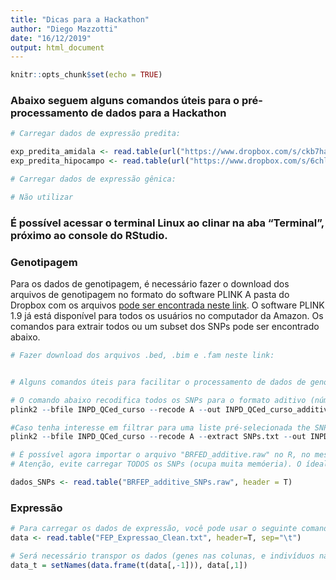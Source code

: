 ```yaml
---
title: "Dicas para a Hackathon"
author: "Diego Mazzotti"
date: "16/12/2019"
output: html_document
---
```


```r
knitr::opts_chunk$set(echo = TRUE)
```

### Abaixo seguem alguns comandos úteis para o pré-processamento de dados para a Hackathon



```r
# Carregar dados de expressão predita:

exp_predita_amidala <- read.table(url("https://www.dropbox.com/s/ckb7hayv3517jmx/Amygdala_sem_imputacao_predicted_expression.txt?dl=1"), header=T)
exp_predita_hipocampo <- read.table(url("https://www.dropbox.com/s/6chlfwx3sc93b29/Hippocampus_INPD_semimp_predicted_expression.txt?dl=1"), header=T)

```


```r
# Carregar dados de expressão gênica:

# Não utilizar

```



### É possível acessar o terminal Linux ao clinar na aba "Terminal", próximo ao console do RStudio.

### Genotipagem

Para os dados de genotipagem, é necessário fazer o download dos arquivos de genotipagem no formato do software PLINK A pasta do Dropbox com os arquivos [pode ser encontrada neste link](https://www.dropbox.com/sh/r1dh3gambv6e5le/AAApxU9zDxzP6IKXP9OcsdXVa?dl=0). O software PLINK 1.9 já está disponível para todos os usuários no computador da Amazon. Os comandos para extrair todos ou um subset dos SNPs pode ser encontrado abaixo.

```r

# Fazer download dos arquivos .bed, .bim e .fam neste link: 


# Alguns comandos úteis para facilitar o processamento de dados de genotipagem (devem ser rodados na aba Terminal)

# O comando abaixo recodifica todos os SNPs para o formato aditivo (número cópias de cada alelo: 0, 1 ou 2)
plink2 --bfile INPD_QCed_curso --recode A --out INPD_QCed_curso_additive

#Caso tenha interesse em filtrar para uma liste pré-selecionada the SNPs, criar esta lista (um SNP por linha), salvar como SNPs.txt e rodar:
plink2 --bfile INPD_QCed_curso --recode A --extract SNPs.txt --out INPD_QCed_curso_additive_SNPs

```

```r
# É possível agora importar o arquivo "BRFED_additive.raw" no R, no mesmo formato que foi importado anteriormente nos tutoriais (rodar estes no R):
# Atenção, evite carregar TODOS os SNPs (ocupa muita memóeria). O ídeal é rodar este comando apenas para SNPs filtrados:

dados_SNPs <- read.table("BRFEP_additive_SNPs.raw", header = T)

```

### Expressão

```r
# Para carregar os dados de expressão, você pode usar o seguinte comando (no R):
data <- read.table("FEP_Expressao_Clean.txt", header=T, sep="\t")

# Será necessário transpor os dados (genes nas colunas, e indivíduos nas linhas). Use o comando abaixo para manter os nomes corretos das linhas e colunas:
data_t = setNames(data.frame(t(data[,-1])), data[,1])

```
